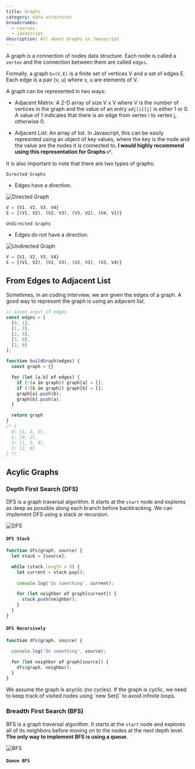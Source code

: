 ```yaml
---
title: Graphs
category: data structures
breadcrumbs: 
  - courses
  - javascript
description: All about Graphs in Javascript
---
```


A graph is a connection of nodes data structure. Each node is called a `vertex` and the connection between them are called `edges`.

Formally, a graph `G=(V,E)` is a finite set of vertices V and a set of edges E. Each edge is a pair (v, u) where v, u are elements of V.

A graph can be represented in two ways:

- Adjacent Matrix:
  A 2-D array of size V x V where V is the number of vertices in the graph and the value of an entry `adj[i][j]` is either 1 or 0. A value of 1 indicates that there is an edge from vertex i to vertex j, otherwise 0.

- Adjacent List:
 An array of list. In Javascript, this can be easily represnted using an object of key values, where the key is the node and the value are the nodes it is connected to. **I would highly recommend using this representation for Graphs ✅.**

It is also important to note that there are two types of graphs:

`Directed Graphs`
- Edges have a direction.

![Directed Graph](https://i.stack.imgur.com/UIvbz.png) 

```javascript
V = {V1, V2, V3, V4}
E = {(V1, V2), (V2, V3), (V3, V2), (V4, V1)}
```

`Undirected Graphs` 
- Edges do not have a direction.

![Undirected Graph](https://i0.wp.com/pediaa.com/wp-content/uploads/2019/01/Difference-Between-Directed-and-Undirected-Graph_Figure-2.png?resize=550%2C400)

```javascript
V = {V1, V2, V3, V4}
E = {(V1, V2), (V1, V3), (V2, V3), (V3, V4)}
```


## From Edges to Adjacent List

Sometimes, in an coding interview, we are given the edges of a graph. A good way to represent the graph is using an adjacent list.

```javascript showLineNumbers
// Given input of edges
const edges = [
  [0, 1],
  [1, 2],
  [2, 3],
  [3, 0],
  [2, 0]
];

function buildGraph(edges) {
  const graph = {}

  for (let [a,b] of edges) {
    if (!(a in graph)) graph[a] = [];
    if (!(b in graph)) graph[b] = [];
    graph[a].push(b);
    graph[b].push(a);
  }

  return graph
}
/* {
  0: [1, 3, 2],
  1: [0, 2],
  2: [1, 3, 0],
  3: [2, 0]
} */ 
```
## Acylic Graphs

### Depth First Search (DFS)

DFS is a graph traversal algorithm. It starts at the `start` node and explores as deep as possible along each branch before backtracking. We can implement DFS using a stack or recursion.

![DFS](https://codeforces.com/predownloaded/8d/be/8dbe5d89e58b67f3d8e4d8e0e8eb3358ba921b28.png)

#### `DFS Stack`

```javascript filePath=app/jsx showLineNumbers
function dfs(graph, source) {
  let stack = [source];

  while (stack.length > 0) {
    let current = stack.pop();
    
    console.log('Do something', current);

    for (let neighbor of graph[current]) {
      stack.push(neighbor);
    }
  }
}
```

#### `DFS Recursively`

```javascript showLineNumbers
function dfs(graph, source) {

  console.log('Do something', source);

  for (let neighbor of graph[source]) {
    dfs(graph, neighbor);
  }
}
```

<Callout title="Note">
 We assume the graph is acyclic (no cycles). If the graph is cyclic, we need to keep track of visited nodes using `new Set()` to avoid infinite loops.
</Callout>

### Breadth First Search (BFS)

BFS is a graph traversal algorithm. It starts at the `start` node and explores all of its neighbors before moving on to the nodes at the next depth level. **The only way to implement BFS is using a queue**.

![BFS](https://lh5.googleusercontent.com/JKY4V8OZEs5L68Mh2ZY5ZqiqGkaj8esWnTEUwEdygFQdRFowh7aCWpibaPRqkcR3SHBh2Q4Io856f2fAzM5Ae3nD2uLj7AEU3NnQfZ55E2ni0EzXceoVTJtHzqGlUhQ9-izy5Y0v1DK0xIQ4vUxs9Ds)

#### `Queue BFS`
